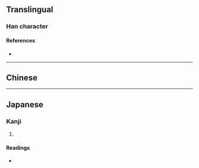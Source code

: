 {{also|彠}}
{{character info}}
==Translingual==

===Han character===
{{Han char|rn=58|rad=彐|as=16|sn=19|four=|canj=SITOE,XSITO|ids=⿰寻蒦}}

====References====
* {{Han ref|kx=0362.311|hdz=20963.041|uh=5F5F|ud=24415}}

----

==Chinese==
{{zh-see|彠}}

----

==Japanese==

===Kanji===
{{ja-kanji|grade=|rs=彐16}}

# {{rfdef|ja|sort=彐16}}

====Readings====
* {{ja-readings|on=かく|kun=}}
